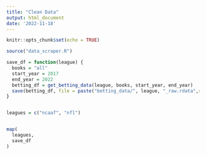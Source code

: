 ```yaml
---
title: "Clean Data"
output: html_document
date: '2022-11-18'
---
```


```r
knitr::opts_chunk$set(echo = TRUE)
```


```r
source("data_scraper.R")

save_df = function(league) {
  books = "all"
  start_year = 2017
  end_year = 2022
  betting_df = get_betting_data(league, books, start_year, end_year)
  save(betting_df, file = paste("betting_data/", league, "_raw.rdata",sep = ""))
}


leagues = c("ncaaf", "nfl")


map(
  leagues,
  save_df
)
```